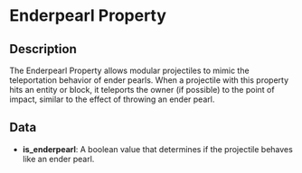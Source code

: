 # Enderpearl Property

## Description

  
The Enderpearl Property allows modular projectiles to mimic the teleportation behavior of ender pearls. When aprojectile with this property hits an entity or block, it teleports the owner (if possible) to the point of impact,similar to the effect of throwing an ender pearl.

## Data

- **is_enderpearl**:  A boolean value that determines if the projectile behaves like an ender pearl.

